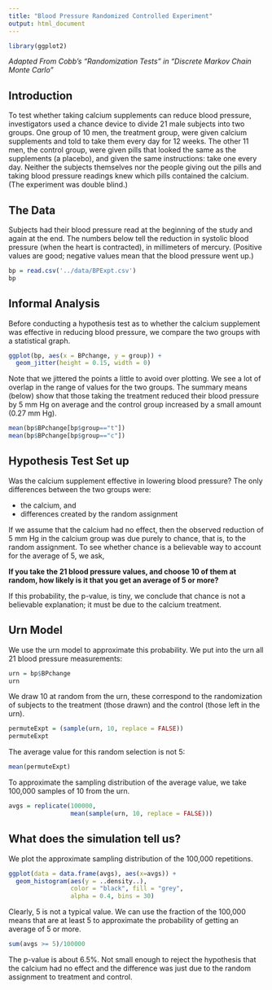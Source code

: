 ```yaml
---
title: "Blood Pressure Randomized Controlled Experiment"
output: html_document
---
```

```r
library(ggplot2)
```

*Adapted From Cobb's "Randomization Tests" in "Discrete Markov Chain Monte Carlo"*

## Introduction

To test whether taking calcium supplements can reduce blood pressure, investigators used a chance device to divide 21 male subjects into two groups.  One group of 10 men, the treatment group, were given calcium supplements and told to take them every day for 12 weeks.  The other 11 men, the control group, were given pills that looked the same as the supplements (a placebo), and given the same instructions:  take one every day.  Neither the subjects themselves nor the people giving out the pills and taking blood pressure readings knew which pills contained the calcium.  (The experiment was double blind.)   

## The Data

Subjects had their blood pressure read at the beginning of the study and again at the end.  The numbers below tell the reduction in systolic blood pressure (when the heart is contracted), in millimeters of mercury.  (Positive values are good; negative values mean that the blood pressure went up.)

```r
bp = read.csv('../data/BPExpt.csv')
bp
```


## Informal Analysis

Before conducting a hypothesis test as to whether the calcium supplement was effective in reducing blood pressure, we compare the two groups 
with a statistical graph.

```r
ggplot(bp, aes(x = BPchange, y = group)) +
  geom_jitter(height = 0.15, width = 0)
```


Note that we jittered the points a little to avoid over plotting.
We see a lot of overlap in the range of values for the two groups.
The summary means (below) show that those taking the treatment
reduced their blood pressure by 5 mm Hg on average and the control group increased by a small amount (0.27 mm Hg).

```r
mean(bp$BPchange[bp$group=="t"])
mean(bp$BPchange[bp$group=="c"])
```



## Hypothesis Test Set up

Was the calcium supplement effective in lowering blood pressure? The only differences between the two groups were:

+ the calcium, and 
+ differences created by the random assignment  

If we assume that the calcium had no effect, then the observed reduction of 5 mm Hg in the calcium group was due purely to chance, that is, to the random assignment.  To see whether chance is a believable way to account for the average of 5, we ask, 

**If you take the 21 blood pressure values, and choose 10 of them at random, how likely is it that you get an average of 5 or more?**

If this probability, the p-value, is tiny, we conclude that chance is not a believable explanation; it must be due to the calcium treatment.

## Urn Model

We use the urn model to approximate this probability. 
We put into the urn all 21 blood pressure measurements:  

```r
urn = bp$BPchange
urn
```

We draw 10 at random from the urn, these correspond to the randomization of subjects to the treatment (those drawn) and the control (those left in the urn).

```r
permuteExpt = (sample(urn, 10, replace = FALSE))
permuteExpt
```

The average value for this random selection is not 5:
```r
mean(permuteExpt)
```


To approximate the sampling distribution of the average value, 
we take 100,000 samples of 10 from the urn.
```r
avgs = replicate(100000, 
                 mean(sample(urn, 10, replace = FALSE)))
```


## What does the simulation tell us?

We plot the approximate sampling distribution of the 100,000 repetitions.

```r
ggplot(data = data.frame(avgs), aes(x=avgs)) +
  geom_histogram(aes(y = ..density..), 
                 color = "black", fill = "grey", 
                 alpha = 0.4, bins = 30)
```

Clearly, 5 is not a typical value. We can use the fraction of the 100,000 means that are at least 5 to approximate the probability of getting an average of 5 or more.

```r
sum(avgs >= 5)/100000
```

The p-value is about 6.5%. Not small enough to reject the hypothesis that the calcium had no effect and the difference was just due to the random assignment to treatment and control.
